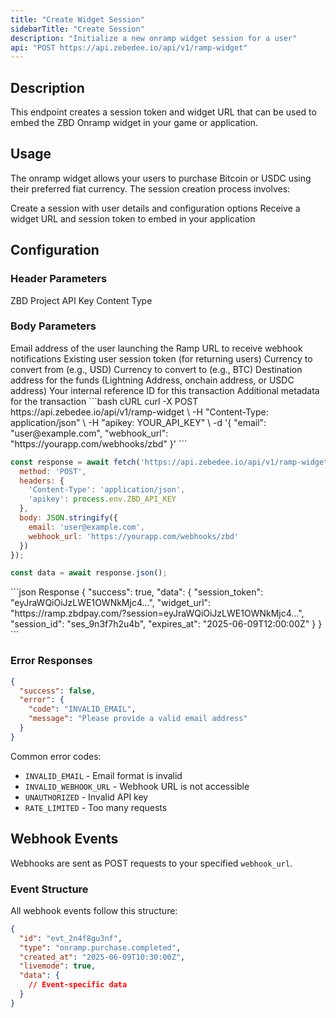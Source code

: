 ```yaml
---
title: "Create Widget Session"
sidebarTitle: "Create Session"
description: "Initialize a new onramp widget session for a user"
api: "POST https://api.zebedee.io/api/v1/ramp-widget"
---
```


## Description

This endpoint creates a session token and widget URL that can be used to embed the ZBD Onramp widget in your game or application.

## Usage

The onramp widget allows your users to purchase Bitcoin or USDC using their preferred fiat currency. The session creation process involves:

<CardGroup cols={1}>
  <Card title="First" icon="1" color="#000000">
    Create a session with user details and configuration options
  </Card>
  <Card title="Second" icon="2" color="#000000">
    Receive a widget URL and session token to embed in your application
  </Card>
</CardGroup>

## Configuration

### Header Parameters

<ParamField required header="apikey" type="string">
  ZBD Project API Key
</ParamField>

<ParamField initialValue="application/json" header="Content-Type" type="string">
  Content Type
</ParamField>

### Body Parameters

<ParamField required body="email" type="string">
  Email address of the user launching the Ramp
</ParamField>

<ParamField required body="webhook_url" type="string">
  URL to receive webhook notifications
</ParamField>

<ParamField body="access_token" type="string">
  Existing user session token (for returning users)
</ParamField>

<ParamField body="quote_currency" type="string">
  Currency to convert from (e.g., USD)
</ParamField>

<ParamField body="base_currency" type="string">
  Currency to convert to (e.g., BTC)
</ParamField>

<ParamField body="destination" type="string">
  Destination address for the funds (Lightning Address, onchain address, or USDC address)
</ParamField>

<ParamField body="reference_id" type="string">
  Your internal reference ID for this transaction
</ParamField>

<ParamField body="metadata" type="object">
  Additional metadata for the transaction
</ParamField>

<CodeGroup>
```bash cURL
curl -X POST https://api.zebedee.io/api/v1/ramp-widget \
  -H "Content-Type: application/json" \
  -H "apikey: YOUR_API_KEY" \
  -d '{
    "email": "user@example.com",
    "webhook_url": "https://yourapp.com/webhooks/zbd"
  }'
```

```javascript Node.js
const response = await fetch('https://api.zebedee.io/api/v1/ramp-widget', {
  method: 'POST',
  headers: {
    'Content-Type': 'application/json',
    'apikey': process.env.ZBD_API_KEY
  },
  body: JSON.stringify({
    email: 'user@example.com',
    webhook_url: 'https://yourapp.com/webhooks/zbd'
  })
});

const data = await response.json();
```
</CodeGroup>

<ResponseExample>
```json Response
{
  "success": true,
  "data": {
    "session_token": "eyJraWQiOiJzLWE1OWNkMjc4...",
    "widget_url": "https://ramp.zbdpay.com/?session=eyJraWQiOiJzLWE1OWNkMjc4...",
    "session_id": "ses_9n3f7h2u4b",
    "expires_at": "2025-06-09T12:00:00Z"
  }
}
```
</ResponseExample>

### Error Responses

```json
{
  "success": false,
  "error": {
    "code": "INVALID_EMAIL",
    "message": "Please provide a valid email address"
  }
}
```

Common error codes:
- `INVALID_EMAIL` - Email format is invalid
- `INVALID_WEBHOOK_URL` - Webhook URL is not accessible
- `UNAUTHORIZED` - Invalid API key
- `RATE_LIMITED` - Too many requests

## Webhook Events

Webhooks are sent as POST requests to your specified `webhook_url`.

### Event Structure

All webhook events follow this structure:

```json
{
  "id": "evt_2n4f8gu3nf",
  "type": "onramp.purchase.completed",
  "created_at": "2025-06-09T10:30:00Z",
  "livemode": true,
  "data": {
    // Event-specific data
  }
}
```